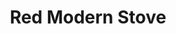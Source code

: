 ---
title: "Red Modern Stove"
meta_title: "Red Modern Stove craft"
description: "Craft de Red Modern Stove"
rank: "s"
draft: false
name: "Red Modern Stove"
recipe_img: "https://wiki.pokexgames.com/images/0/0f/Red_Modern_Stove.png"
level: 108
craft_time: 21600
result: 1
value_npc: 1
ingredients:
  - name: "Drawing Clipboards"
    quantity: 20
    item_img: "https://wiki.pokexgames.com/images/3/36/Drawing_Clipboard.png"
    value_npc: 1
  - name: "Corrupted Pot Of Lava"
    quantity: 10
    item_img: "https://wiki.pokexgames.com/images/5/5a/Corrupted-Pot-of-Lava.gif"
    value_npc: 1
  - name: "Curly Pig Tail"
    quantity: 4
    item_img: "https://wiki.pokexgames.com/images/1/17/Curly_Pig_Tail.png"
    value_npc: 1
  - name: "Fire Monkey Hair"
    quantity: 7
    item_img: "https://wiki.pokexgames.com/images/7/7f/Fire_Monkey_Hair.png"
    value_npc: 1
  - name: "Royal Mane"
    quantity: 7
    item_img: "https://wiki.pokexgames.com/images/2/20/Royal_Mane.png"
    value_npc: 1
  - name: "Small Bird Beak"
    quantity: 8
    item_img: "https://wiki.pokexgames.com/images/3/33/Small_Bird_Beak.png"
    value_npc: 1
---